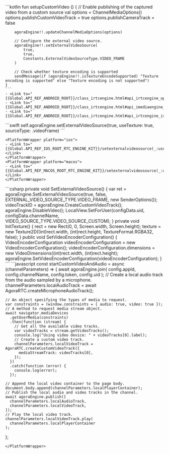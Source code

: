 <PlatformWrapper platform="android">
    ```kotlin
    fun setupCustomVideo () {
        // Enable publishing of the captured video from a custom source
        val options = ChannelMediaOptions()
        options.publishCustomVideoTrack = true
        options.publishCameraTrack = false

        agoraEngine!!.updateChannelMediaOptions(options)

        // Configure the external video source.
        agoraEngine!!.setExternalVideoSource(
            true,
            true,
            Constants.ExternalVideoSourceType.VIDEO_FRAME
        )

        // Check whether texture encoding is supported
        sendMessage(if (agoraEngine!!.isTextureEncodeSupported) "Texture encoding is supported" else "Texture encoding is not supported")
    }
    ```
    - <Link to="{{Global.API_REF_ANDROID_ROOT}}/class_irtcengine.html#api_irtcengine_updatechannelmediaoptions">updateChannelMediaOptions</Link>
    - <Link to="{{Global.API_REF_ANDROID_ROOT}}/class_irtcengine.html#api_imediaengine_setexternalvideosource">setExternalVideoSource</Link>
    - <Link to="{{Global.API_REF_ANDROID_ROOT}}/class_irtcengine.html#api_irtcengine_istextureencodesupported">isTextureEncodeSupported</Link>
</PlatformWrapper>
<PlatformWrapper platform={["ios","macos"]}>
    ```swift
    self.agoraEngine.setExternalVideoSource(true, useTexture: true, sourceType: .videoFrame)
    ```

    <PlatformWrapper platform="ios">
    - <Link to="{{Global.API_REF_IOS_ROOT_RTC_ENGINE_KIT}}/setexternalvideosource(_:usetexture:sourcetype:)">setExternalVideoSource(_:useTexture:sourceType:)</Link>
    </PlatformWrapper>
    <PlatformWrapper platform="macos">
    - <Link to="{{Global.API_REF_MACOS_ROOT_RTC_ENGINE_KIT}}/setexternalvideosource(_:usetexture:sourcetype:)">setExternalVideoSource(_:useTexture:sourceType:)</Link>
    </PlatformWrapper>
</PlatformWrapper>
<PlatformWrapper platform="unity">
    ```csharp
    private void SetExternalVideoSource()
    {
        var ret = agoraEngine.SetExternalVideoSource(true, false, EXTERNAL_VIDEO_SOURCE_TYPE.VIDEO_FRAME, new SenderOptions());
        videoTrackID = agoraEngine.CreateCustomVideoTrack();
        agoraEngine.DisableVideo();
        LocalView.SetForUser(configData.uid, configData.channelName, VIDEO_SOURCE_TYPE.VIDEO_SOURCE_CUSTOM);
    }
    private void InitTexture()
    {
        rect = new Rect(0, 0, Screen.width, Screen.height);
        texture = new Texture2D((int)rect.width, (int)rect.height, TextureFormat.RGBA32, false);
    }
    public void SetVideoEncoderConfiguration()
    {
        VideoEncoderConfiguration videoEncoderConfiguration = new VideoEncoderConfiguration();
        videoEncoderConfiguration.dimensions = new VideoDimensions((int)rect.width, (int)rect.height);
        agoraEngine.SetVideoEncoderConfiguration(videoEncoderConfiguration);
    }
    ```
</PlatformWrapper>
<PlatformWrapper platform="web">
```javascript
const startCustomVideoAndAudio = async (channelParameters) => {
    await agoraEngine.join(
      config.appId,
      config.channelName,
      config.token,
      config.uid
    );
    // Create a local audio track from the audio sampled by a microphone.
    channelParameters.localAudioTrack =
      await AgoraRTC.createMicrophoneAudioTrack();

    // An object specifying the types of media to request.
    var constraints = (window.constraints = { audio: true, video: true });
    // A method to request media stream object.
    await navigator.mediaDevices
      .getUserMedia(constraints)
      .then(function (stream) {
        // Get all the available video tracks.
        var videoTracks = stream.getVideoTracks();
        console.log("Using video device: " + videoTracks[0].label);
        // Create a custom video track.
        channelParameters.localVideoTrack = AgoraRTC.createCustomVideoTrack({
          mediaStreamTrack: videoTracks[0],
        });
      })
      .catch(function (error) {
        console.log(error);
      });

    // Append the local video container to the page body.
    document.body.append(channelParameters.localPlayerContainer);
    // Publish the local audio and video tracks in the channel.
    await agoraEngine.publish([
      channelParameters.localAudioTrack,
      channelParameters.localVideoTrack,
    ]);
    // Play the local video track.
    channelParameters.localVideoTrack.play(
      channelParameters.localPlayerContainer
    );
  };
```
</PlatformWrapper>

